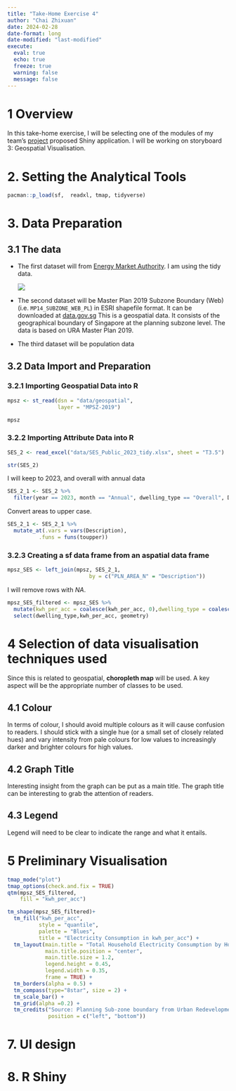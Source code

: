 ```yaml
---
title: "Take-Home Exercise 4"
author: "Chai Zhixuan"
date: 2024-02-28
date-format: long
date-modified: "last-modified"
execute: 
  eval: true
  echo: true
  freeze: true
  warning: false
  message: false
---
```


# 1 Overview

In this take-home exercise, I will be selecting one of the modules of my team's [project](https://isss608-team13.netlify.app/proposal#data-visualisation-methods) proposed Shiny application. I will be working on storyboard 3: Geospatial Visualisation.

# **2. Setting the Analytical Tools**

```r
pacman::p_load(sf,  readxl, tmap, tidyverse)
```

# 3. Data Preparation 

## **3.1 The data**

-   The first dataset will from [Energy Market Authority](#0). I am using the tidy data.

    ![](images/1-06.PNG)

-   The second dataset will be Master Plan 2019 Subzone Boundary (Web) (i.e. `MP14_SUBZONE_WEB_PL`) in ESRI shapefile format. It can be downloaded at [data.gov.sg](https://data.gov.sg/) This is a geospatial data. It consists of the geographical boundary of Singapore at the planning subzone level. The data is based on URA Master Plan 2019.

-   The third dataset will be population data

## **3.2 Data Import and Preparation**

### **3.2.1 Importing Geospatial Data into R**

```r
mpsz <- st_read(dsn = "data/geospatial", 
                layer = "MPSZ-2019")
```

```r
mpsz
```

###  **3.2.2 Importing Attribute Data into R**

```r
SES_2 <- read_excel("data/SES_Public_2023_tidy.xlsx", sheet = "T3.5")
```

```r
str(SES_2)
```

I will keep to 2023, and overall with annual data

```r
SES_2_1 <- SES_2 %>%
  filter(year == 2023, month == "Annual", dwelling_type == "Overall", Description != "Central Region", Description != "North Region", Description != "North East Region",Description != "Overall", Description != "West Region")
```

Convert areas to upper case.

```r
SES_2_1 <- SES_2_1 %>%
  mutate_at(.vars = vars(Description), 
          .funs = funs(toupper))
```

### **3.2.3 Creating a sf data frame from an aspatial data frame**

```r
mpsz_SES <- left_join(mpsz, SES_2_1,
                          by = c("PLN_AREA_N" = "Description"))
```

I will remove rows with *NA*.

```r
mpsz_SES_filtered <- mpsz_SES %>%
  mutate(kwh_per_acc = coalesce(kwh_per_acc, 0),dwelling_type = coalesce(dwelling_type, "NA"))%>%
  select(dwelling_type,kwh_per_acc, geometry) 
```

# 4 Selection of data visualisation techniques used

Since this is related to geospatial, **choropleth map** will be used. A key aspect will be the appropriate number of classes to be used.

## 4.1 Colour

In terms of colour, I should avoid multiple colours as it will cause confusion to readers. I should stick with a single hue (or a small set of closely related hues) and vary intensity from pale colours for low values to increasingly darker and brighter colours for high values.

## 4.2 **Graph Title**

Interesting insight from the graph can be put as a main title. The graph title can be interesting to grab the attention of readers.

## 4.3 Legend

Legend will need to be clear to indicate the range and what it entails.

# 5 Preliminary Visualisation

```r
tmap_mode("plot")
tmap_options(check.and.fix = TRUE)
qtm(mpsz_SES_filtered, 
    fill = "kwh_per_acc")
```

```r
tm_shape(mpsz_SES_filtered)+
  tm_fill("kwh_per_acc", 
          style = "quantile", 
          palette = "Blues",
          title = "Electricity Consumption in kwh_per_acc") +
  tm_layout(main.title = "Total Household Electricity Consumption by Household in 2023",
            main.title.position = "center",
            main.title.size = 1.2,
            legend.height = 0.45, 
            legend.width = 0.35,
            frame = TRUE) +
  tm_borders(alpha = 0.5) +
  tm_compass(type="8star", size = 2) +
  tm_scale_bar() +
  tm_grid(alpha =0.2) +
  tm_credits("Source: Planning Sub-zone boundary from Urban Redevelopment Authorithy (URA)\n and electricity data from Energy Marketing Authority (EMA)", 
             position = c("left", "bottom"))
```

# 7. UI design

# 8. R Shiny
